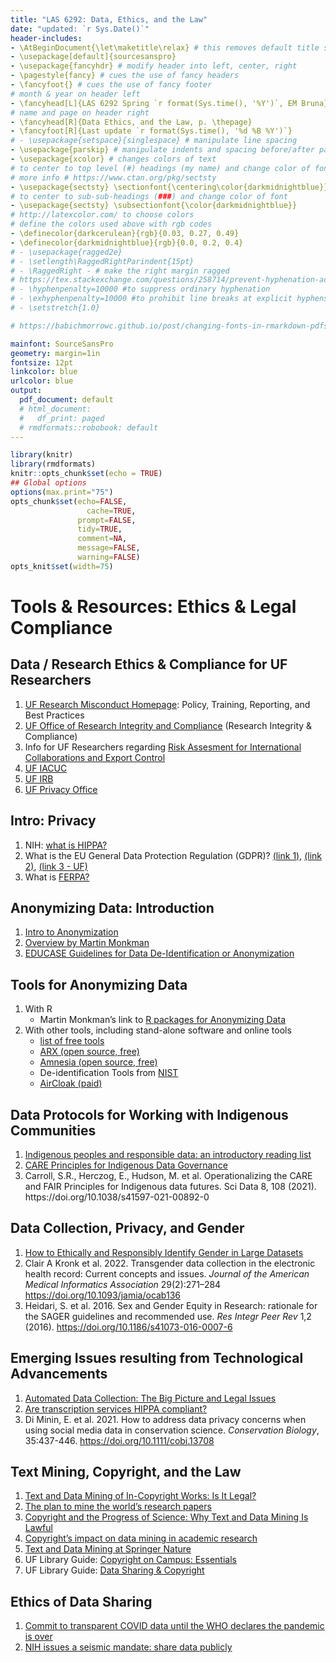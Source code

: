 ```yaml
---
title: "LAS 6292: Data, Ethics, and the Law"
date: "updated: `r Sys.Date()`"
header-includes:
- \AtBeginDocument{\let\maketitle\relax} # this removes default title section
- \usepackage[default]{sourcesanspro}
- \usepackage{fancyhdr} # modify header into left, center, right
- \pagestyle{fancy} # cues the use of fancy headers
- \fancyfoot{} # cues the use of fancy footer
# month & year on header left
- \fancyhead[L]{LAS 6292 Spring `r format(Sys.time(), '%Y')`, EM Bruna} 
# name and page on header right
- \fancyhead[R]{Data Ethics, and the Law, p. \thepage} 
- \fancyfoot[R]{Last update `r format(Sys.time(), '%d %B %Y')`}
# - \usepackage{setspace}{singlespace} # manipulate line spacing 
- \usepackage{parskip} # manipulate indents and spacing before/after paragra phs 
- \usepackage{xcolor} # changes colors of text
# to center to top level (#) headings (my name) and change color of font
# more info # https://www.ctan.org/pkg/sectsty
- \usepackage{sectsty} \sectionfont{\centering\color{darkmidnightblue}}
# to center to sub-sub-headings (###) and change color of font
- \usepackage{sectsty} \subsectionfont{\color{darkmidnightblue}}
# http://latexcolor.com/ to choose colors
# define the colors used above with rgb codes
- \definecolor{darkcerulean}{rgb}{0.03, 0.27, 0.49}
- \definecolor{darkmidnightblue}{rgb}{0.0, 0.2, 0.4}
# - \usepackage{ragged2e}
# - \setlength\RaggedRightParindent{15pt}
# - \RaggedRight - # make the right margin ragged
# https://tex.stackexchange.com/questions/258714/prevent-hyphenation-across-lines-enforce-right-margin
# - \hyphenpenalty=10000 #to suppress ordinary hyphenation
# - \exhyphenpenalty=10000 #to prohibit line breaks at explicit hyphens.
# - \setstretch{1.0}

# https://babichmorrowc.github.io/post/changing-fonts-in-rmarkdown-pdfs/

mainfont: SourceSansPro
geometry: margin=1in
fontsize: 12pt
linkcolor: blue
urlcolor: blue
output:
  pdf_document: default
  # html_document:
  #   df_print: paged
  # rmdformats::robobook: default
---
```



```r
library(knitr)
library(rmdformats)
knitr::opts_chunk$set(echo = TRUE)
## Global options
options(max.print="75")
opts_chunk$set(echo=FALSE,
	             cache=TRUE,
               prompt=FALSE,
               tidy=TRUE,
               comment=NA,
               message=FALSE,
               warning=FALSE)
opts_knit$set(width=75)
```




<!-- ### 13. Legal and Ethical Issues   -->

<!-- * 	Explain ownership considerations related to data sharing -->
<!-- * 	Explain and evaluate potential legal issues connected to your data; intellectual property, copyright claims, licenses needed for use, monetary charges for data -->
<!-- * 	Explain ethical considerations related to data sharing -->
<!-- * 	Understand privacy levels for research data as required by potential funding agencies -->
<!-- * 	Recognize the importance of privacy with some forms of research data (HIPAA) -->
<!-- * 	Understand the importance of removing key personal identifiers to facilitate confidentiality -->



<!-- * **Intro Material (lecture/videos): **https://dataoneorg.github.io/Education/lessons/10_policy/index -->



# Tools & Resources: Ethics & Legal Compliance

## Data / Research Ethics & Compliance for UF Researchers

1. [UF Research Misconduct Homepage](https://research.ufl.edu/compliance/research-integrity.html): Policy, Training, Reporting, and Best Practices
1. [UF Office of Research Integrity and Compliance](https://compliance.ufl.edu/) (Research Integrity & Compliance)
1. Info for UF Researchers regarding [Risk Assesment for International Collaborations and Export Control](https://research.ufl.edu/compliance.html)
1. [UF IACUC](https://iacuc.ufl.edu/)
1. [UF IRB](https://irb.ufl.edu/)
1. [UF Privacy Office](https://privacy.ufl.edu/)


## Intro: Privacy

1. NIH: [what is HIPPA?](https://www.cdc.gov/phlp/publications/topic/hipaa.html#:~:text=The%20Health%20Insurance%20Portability%20and,the%20patient's%20consent%20or%20knowledge.)
1. What is the EU General Data Protection Regulation (GDPR)? [(link 1)](https://www.ukri.org/wp-content/uploads/2020/10/UKRI-020920-GDPR-FAQs.pdf), [(link 2)](https://www.wired.co.uk/article/what-is-gdpr-uk-eu-legislation-compliance-summary-fines-2018), [(link 3 - UF)](https://privacy.ufl.edu/european-union-general-data-protection-regulation-eu-gdpr/)
1. What is [FERPA?](https://registrar.ufl.edu/ferpa/) 

## Anonymizing Data: Introduction

1. [Intro to Anonymization](https://en.wikipedia.org/wiki/Data_anonymization)
1. [Overview by Martin Monkman](https://bookdown.org/martin_monkman/DataScienceResources_book/anonymity-and-confidentiality.html)
1. [EDUCASE Guidelines for Data De-Identification or Anonymization](https://www.educause.edu/focus-areas-and-initiatives/policy-and-security/cybersecurity-program/resources/information-security-guide/toolkits/guidelines-for-data-deidentification-or-anonymization)

## Tools for Anonymizing Data
1. With R
    * Martin Monkman's link to [R packages for Anonymizing Data](https://bookdown.org/martin_monkman/DataScienceResources_book/anonymity-and-confidentiality.html)

1. With other tools, including stand-alone software and online tools
    * [list of free tools](https://windowsreport.com/data-anonymization-software/)
    * [ARX (open source, free)](https://arx.deidentifier.org/)
    * [Amnesia (open source, free)](https://amnesia.openaire.eu/index.html)
    * De-identification Tools from [NIST](https://www.nist.gov/itl/applied-cybersecurity/privacy-engineering/collaboration-space/focus-areas/de-id/tools)
    * [AirCloak (paid)](https://www.techfunnel.com/information-technology/3-types-of-data-anonymization-techniques-and-tools-to-consider/)


## Data Protocols for Working with Indigenous Communities

1. [Indigenous peoples and responsible data: an introductory reading list](https://responsibledata.io/2017/09/22/indigenous-peoples-responsible-data-readings/)
1. [CARE Principles for Indigenous Data Governance](https://www.gida-global.org/care ) 
1. Carroll, S.R., Herczog, E., Hudson, M. et al. Operationalizing the CARE and FAIR Principles for Indigenous data futures. Sci Data 8, 108 (2021). https://doi.org/10.1038/s41597-021-00892-0

## Data Collection, Privacy, and Gender

1. [How to Ethically and Responsibly Identify Gender in Large Datasets](http://mediashift.org/2014/11/how-to-ethically-and-responsibly-identify-gender-in-large-datasets/)
1. Clair A Kronk et al. 2022. Transgender data collection in the electronic health record: Current concepts and issues. _Journal of the American Medical Informatics Association_ 29(2):271–284 [https://doi.org/10.1093/jamia/ocab136](https://doi.org/10.1093/jamia/ocab136)
1. Heidari, S. et al. 2016. Sex and Gender Equity in Research: rationale for the SAGER guidelines and recommended use. _Res Integr Peer Rev_ 1,2 (2016). [https://doi.org/10.1186/s41073-016-0007-6](https://doi.org/10.1186/s41073-016-0007-6)

## Emerging Issues resulting from Technological Advancements

1. [Automated Data Collection: The Big Picture and Legal Issues](http://methods.sagepub.com/video/automated-data-collection-the-big-picture-and-legal-issues)
1. [Are transcription services HIPPA compliant?](https://www.ncbi.nlm.nih.gov/pmc/articles/PMC6450678/) 
1. Di Minin, E. et al. 2021. How to address data privacy concerns when using social media data in conservation science. _Conservation Biology_, 35:437-446. [https://doi.org/10.1111/cobi.13708](https://doi.org/10.1111/cobi.13708)


## Text Mining, Copyright, and the Law

1. [Text and Data Mining of In-Copyright Works: Is It Legal?](https://cacm.acm.org/magazines/2021/11/256379-text-and-data-mining-of-in-copyright-works/fulltext)
1. [The plan to mine the world’s research papers](https://www.nature.com/articles/d41586-019-02142-1)
1. [Copyright and the Progress of Science: Why Text and Data Mining Is Lawful](https://lawreview.law.ucdavis.edu/issues/53/2/articles/files/53-2_Carroll.pdf)
1. [Copyright's impact on data mining in academic research](https://digitalcommons.schulichlaw.dal.ca/cgi/viewcontent.cgi?article=1730&context=scholarly_works)
1. [Text and Data Mining at Springer Nature](https://www.springernature.com/gp/researchers/text-and-data-mining)
1. UF Library Guide: [Copyright on Campus: Essentials](https://guides.uflib.ufl.edu/copyright)
1. UF Library Guide: [Data Sharing & Copyright](http://guides.uflib.ufl.edu/c.php?g=147756&p=966842)  
  
## Ethics of Data Sharing

1. [Commit to transparent COVID data until the WHO declares the pandemic is over](https://www.nature.com/articles/d41586-022-00424-9?WT.ec_id=NATURE-20220224&utm_source=nature_etoc&utm_medium=email&utm_campaign=20220224&sap-outbound-id=DB87975629A301CCF242D0DE9D803B1486710C9C)
1. [NIH issues a seismic mandate: share data publicly](https://www.nature.com/articles/d41586-022-00402-1?WT.ec_id=NATURE-20220224&utm_source=nature_etoc&utm_medium=email&utm_campaign=20220224&sap-outbound-id=DB87975629A301CCF242D0DE9D803B1486710C9C)



